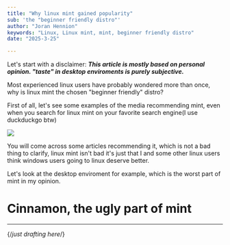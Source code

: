 ```yaml
---
title: "Why linux mint gained popularity"
sub: 'the "beginner friendly distro"'
author: "Joran Hennion"
keywords: "Linux, Linux mint, mint, beginner friendly distro"
date: "2025-3-25"

---
```


Let's start with a disclaimer: ***This article is mostly based on personal opinion. "taste" in desktop enviroments is purely subjective.***

Most experienced linux users have probably wondered more than once, why is linux mint the chosen "beginner friendly" distro?

First of all, let's see some examples of the media recommending mint, even when you search for linux mint on your favorite search engine(I use duckduckgo btw)

![](/blog/Screenshot_20250325_224708.png)

You will come across some articles recommending it, which is not a bad thing to clarify, linux mint isn't bad it's just that I and some other linux users think windows users going to linux deserve better.



Let's look at the desktop enviroment for example, which is the worst part of mint in my opinion.



# Cinnamon, the ugly part of mint
____



{/*just drafting here*/}
